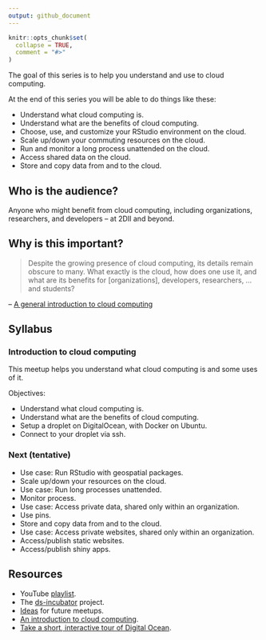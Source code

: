 ```yaml
---
output: github_document
---
```


```r
knitr::opts_chunk$set(
  collapse = TRUE,
  comment = "#>"
)
```

The goal of this series is to help you understand and use to cloud
computing.

At the end of this series you will be able to do things like these:

* Understand what cloud computing is.
* Understand what are the benefits of cloud computing.
* Choose, use, and customize your RStudio environment on the cloud.
* Scale up/down your commuting resources on the cloud.
* Run and monitor a long process unattended on the cloud.
* Access shared data on the cloud.
* Store and copy data from and to the cloud.

## Who is the audience?

Anyone who might benefit from cloud computing, including organizations,
researchers, and developers -- at 2DII and beyond.

## Why is this important?

> Despite the growing presence of cloud computing, its details remain obscure to
many. What exactly is the cloud, how does one use it, and what are its benefits
for [organizations], developers, researchers, ... and students?

-- [A general introduction to cloud computing](https://www.digitalocean.com/community/tutorials/a-general-introduction-to-cloud-computing)

## Syllabus

### Introduction to cloud computing 

This meetup helps you understand what cloud computing is and some uses of it.

Objectives:

* Understand what cloud computing is.
* Understand what are the benefits of cloud computing.
* Setup a droplet on DigitalOcean, with Docker on Ubuntu.
* Connect to your droplet via ssh.

### Next (tentative)

* Use case: Run RStudio with geospatial packages.
* Scale up/down your resources on the cloud.
* Use case: Run long processes unattended.
* Monitor process.
* Use case: Access private data, shared only within an organization.
* Use pins.
* Store and copy data from and to the cloud.
* Use case: Access private websites, shared only within an organization.
* Access/publish static websites.
* Access/publish shiny apps.

## Resources

* YouTube [playlist](https://bit.ly/ds-incubator-videos).
* The
[ds-incubator](https://github.com/2DegreesInvesting/ds-incubator#ds-incubator)
project.
* [Ideas](https://bit.ly/dsi-ideas) for future meetups.
* [An introduction to cloud computing](https://www.digitalocean.com/community/tutorials/a-general-introduction-to-cloud-computing).
* [Take a short, interactive tour of Digital Ocean](https://www.digitalocean.com/try/developer-brand#tour).
